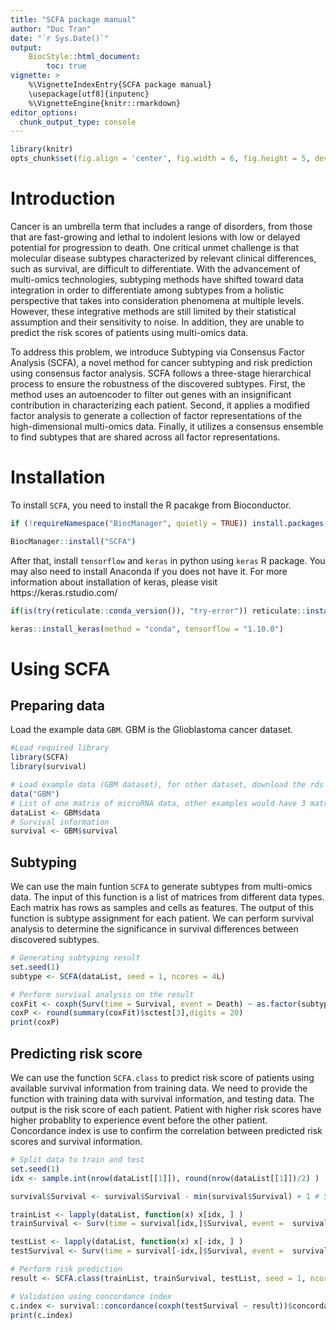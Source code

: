 ```yaml
---
title: "SCFA package manual"
author: "Duc Tran"
date: "`r Sys.Date()`"
output:
    BiocStyle::html_document:
        toc: true
vignette: >
    %\VignetteIndexEntry{SCFA package manual}
    \usepackage[utf8]{inputenc}
    %\VignetteEngine{knitr::rmarkdown}
editor_options: 
  chunk_output_type: console
---
```


```r
library(knitr)
opts_chunk$set(fig.align = 'center', fig.width = 6, fig.height = 5, dev = 'png')
```

# Introduction
Cancer is an umbrella term that includes a range of disorders, from those that are fast-growing and lethal to indolent lesions with low or delayed potential for progression to death. One critical unmet challenge is that molecular disease subtypes characterized by relevant clinical differences, such as survival, are difficult to differentiate. With the advancement of multi-omics technologies, subtyping methods have shifted toward data integration in order to differentiate among subtypes from a holistic perspective that takes into consideration phenomena at multiple levels. However, these integrative methods are still limited by their statistical assumption and their sensitivity to noise. In addition, they are unable to predict the risk scores of patients using multi-omics data.

To address this problem, we introduce Subtyping via Consensus Factor Analysis (SCFA), a novel method for cancer subtyping and risk prediction using consensus factor analysis. SCFA follows a three-stage hierarchical process to ensure the robustness of the discovered subtypes. First, the method uses an autoencoder to filter out genes with an insignificant contribution in characterizing each patient. Second, it applies a modified factor analysis to generate a collection of factor representations of the high-dimensional multi-omics data. Finally, it utilizes a consensus ensemble to find subtypes that are shared across all factor representations.

# Installation
To install `SCFA`, you need to install the R pacakge from Bioconductor.
```r
if (!requireNamespace("BiocManager", quietly = TRUE)) install.packages("BiocManager")

BiocManager::install("SCFA")
```

After that, install `tensorflow` and `keras` in python using `keras` R package. You may also need to install Anaconda if you does not have it. For more information about installation of keras, please visit https://keras.rstudio.com/
```r
if(is(try(reticulate::conda_version()), "try-error")) reticulate::install_miniconda(force = T)

keras::install_keras(method = "conda", tensorflow = "1.10.0")
```

# Using SCFA
## Preparing data
Load the example data `GBM`. GBM is the Glioblastoma cancer dataset. 
```r
#Load required library
library(SCFA)
library(survival)

# Load example data (GBM dataset), for other dataset, download the rds file from the Data folder at https://bioinformatics.cse.unr.edu/software/scfa/Data/ and load the rds object
data("GBM")
# List of one matrix of microRNA data, other examples would have 3 matrices of 3 data types
dataList <- GBM$data
# Survival information
survival <- GBM$survival
```

## Subtyping
We can use the main funtion `SCFA` to generate subtypes from multi-omics data. The input of this function is a list of matrices from different data types. Each matrix has rows as samples and cells as features. The output of this function is subtype assignment for each patient. We can perform survival analysis to determine the significance in survival differences between discovered subtypes.
```r
# Generating subtyping result
set.seed(1)
subtype <- SCFA(dataList, seed = 1, ncores = 4L)

# Perform survival analysis on the result
coxFit <- coxph(Surv(time = Survival, event = Death) ~ as.factor(subtype), data = survival, ties="exact")
coxP <- round(summary(coxFit)$sctest[3],digits = 20)
print(coxP)
```

## Predicting risk score
We can use the function `SCFA.class` to predict risk score of patients using available survival information from training data. We need to provide the function with training data with survival information, and testing data. The output is the risk score of each patient. Patient with higher risk scores have higher probablity to experience event before the other patient. Concordance index is use to confirm the correlation between predicted risk scores and survival information.
```r
# Split data to train and test
set.seed(1)
idx <- sample.int(nrow(dataList[[1]]), round(nrow(dataList[[1]])/2) )

survival$Survival <- survival$Survival - min(survival$Survival) + 1 # Survival time must be positive

trainList <- lapply(dataList, function(x) x[idx, ] )
trainSurvival <- Surv(time = survival[idx,]$Survival, event =  survival[idx,]$Death)

testList <- lapply(dataList, function(x) x[-idx, ] )
testSurvival <- Surv(time = survival[-idx,]$Survival, event =  survival[-idx,]$Death)

# Perform risk prediction
result <- SCFA.class(trainList, trainSurvival, testList, seed = 1, ncores = 4L)

# Validation using concordance index
c.index <- survival::concordance(coxph(testSurvival ~ result))$concordance
print(c.index)
```

